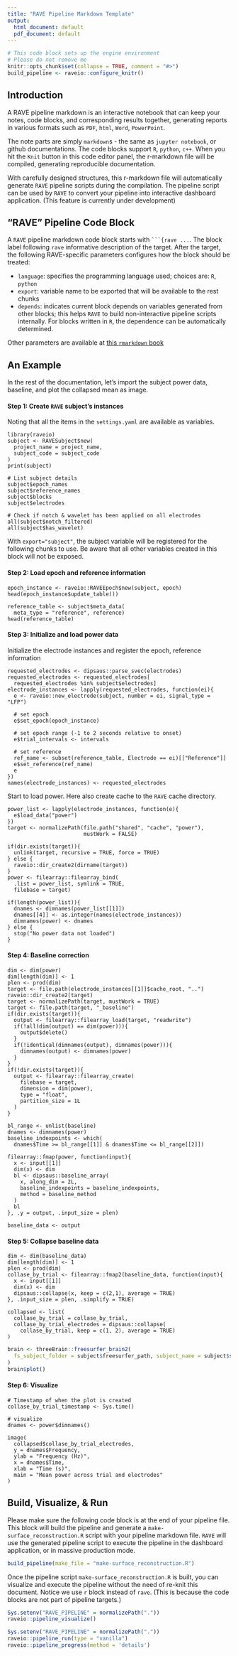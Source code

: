 ```yaml
---
title: "RAVE Pipeline Markdown Template"
output:
  html_document: default
  pdf_document: default
---
```


```r
# This code block sets up the engine environment
# Please do not remove me
knitr::opts_chunk$set(collapse = TRUE, comment = "#>")
build_pipeline <- raveio::configure_knitr()
```

## Introduction

A RAVE pipeline markdown is an interactive notebook that can keep your notes, code blocks, and corresponding results together, generating reports in various formats such as `PDF`, `html`, `Word`, `PowerPoint`. 

The note parts are simply `markdown`s - the same as `jupyter notebook`, or github documentations. The code blocks support `R`, `python`, `c++`. When you hit the `Knit` button in this code editor panel, the r-markdown file will be compiled, generating reproducible documentation.

With carefully designed structures, this r-markdown file will automatically generate `RAVE` pipeline scripts during the compilation. The pipeline script can be used by `RAVE` to convert your pipeline into interactive dashboard application. (This feature is currently under development)

## "RAVE" Pipeline Code Block

A `RAVE` pipeline markdown code block starts with ` ```{rave ... `. The block label following `rave` informative description of the target. After the target, the following RAVE-specific parameters configures how the block should be treated:

* `language`: specifies the programming language used; choices are: `R`, `python`
* `export`: variable name to be exported that will be available to the rest chunks
* `depends`: indicates current block depends on variables generated from other blocks; this helps `RAVE` to build non-interactive pipeline scripts internally. For blocks written in `R`, the dependence can be automatically determined.

Other parameters are available at [this `rmarkdown` book](https://bookdown.org/yihui/rmarkdown/)

## An Example

In the rest of the documentation, let's import the subject power data, baseline, and plot the collapsed mean as image.

#### Step 1: Create `RAVE` subject's instances

Noting that all the items in the `settings.yaml` are available as variables.

```rave
library(raveio)
subject <- RAVESubject$new(
  project_name = project_name, 
  subject_code = subject_code
)
print(subject)

# List subject details
subject$epoch_names
subject$reference_names
subject$blocks
subject$electrodes

# Check if notch & wavelet has been applied on all electrodes
all(subject$notch_filtered)
all(subject$has_wavelet)
```

With `export="subject"`, the subject variable will be registered for the following chunks to use. Be aware that all other variables created in this block will not be exposed.

#### Step 2: Load epoch and reference information

```rave
epoch_instance <- raveio::RAVEEpoch$new(subject, epoch)
head(epoch_instance$update_table())
```

```rave
reference_table <- subject$meta_data(
  meta_type = "reference", reference)
head(reference_table)
```

#### Step 3: Initialize and load power data

Initialize the electrode instances and register the epoch, reference information

```rave
requested_electrodes <- dipsaus::parse_svec(electrodes)
requested_electrodes <- requested_electrodes[
  requested_electrodes %in% subject$electrodes]
electrode_instances <- lapply(requested_electrodes, function(ei){
  e <- raveio::new_electrode(subject, number = ei, signal_type = "LFP")
  
  # set epoch
  e$set_epoch(epoch_instance)

  # set epoch range (-1 to 2 seconds relative to onset)
  e$trial_intervals <- intervals

  # set reference
  ref_name <- subset(reference_table, Electrode == ei)[["Reference"]]
  e$set_reference(ref_name)
  e
})
names(electrode_instances) <- requested_electrodes
```


Start to load power. Here also create cache to the `RAVE` cache directory.

```rave
power_list <- lapply(electrode_instances, function(e){
  e$load_data("power")
})
target <- normalizePath(file.path("shared", "cache", "power"),
                        mustWork = FALSE)
  
if(dir.exists(target)){
  unlink(target, recursive = TRUE, force = TRUE)
} else {
  raveio::dir_create2(dirname(target))
}
power <- filearray::filearray_bind(
  .list = power_list, symlink = TRUE, 
  filebase = target)

if(length(power_list)){
  dnames <- dimnames(power_list[[1]])
  dnames[[4]] <- as.integer(names(electrode_instances))
  dimnames(power) <- dnames
} else {
  stop("No power data not loaded")
}
```

#### Step 4: Baseline correction

```rave
dim <- dim(power)
dim[length(dim)] <- 1
plen <- prod(dim)
target <- file.path(electrode_instances[[1]]$cache_root, "..")
raveio::dir_create2(target)
target <- normalizePath(target, mustWork = TRUE)
target <- file.path(target, "_baseline")
if(dir.exists(target)){
  output <- filearray::filearray_load(target, "readwrite")
  if(!all(dim(output) == dim(power))){
    output$delete()
  }
  if(!identical(dimnames(output), dimnames(power))){
    dimnames(output) <- dimnames(power)
  }
}
if(!dir.exists(target)){
  output <- filearray::filearray_create(
    filebase = target,
    dimension = dim(power),
    type = "float",
    partition_size = 1L
  )
}

bl_range <- unlist(baseline)
dnames <- dimnames(power)
baseline_indexpoints <- which(
  dnames$Time >= bl_range[[1]] & dnames$Time <= bl_range[[2]])

filearray::fmap(power, function(input){
  x <- input[[1]]
  dim(x) <- dim
  bl <- dipsaus::baseline_array(
    x, along_dim = 2L,
    baseline_indexpoints = baseline_indexpoints,
    method = baseline_method
  )
  bl
}, .y = output, .input_size = plen)

baseline_data <- output
```


#### Step 5: Collapse baseline data

```rave

dim <- dim(baseline_data)
dim[length(dim)] <- 1
plen <- prod(dim)
collase_by_trial <- filearray::fmap2(baseline_data, function(input){
  x <- input[[1]]
  dim(x) <- dim
  dipsaus::collapse(x, keep = c(2,1), average = TRUE)
}, .input_size = plen, .simplify = TRUE)

collapsed <- list(
  collase_by_trial = collase_by_trial,
  collase_by_trial_electrodes = dipsaus::collapse(
    collase_by_trial, keep = c(1, 2), average = TRUE)
)
```

```r
brain <- threeBrain::freesurfer_brain2(
  fs_subject_folder = subject$freesurfer_path, subject_name = subject$subject_code
)
brain$plot()
```

#### Step 6: Visualize

```rave

# Timestamp of when the plot is created
collase_by_trial_timestamp <- Sys.time()

# visualize
dnames <- power$dimnames()

image(
  collapsed$collase_by_trial_electrodes,
  y = dnames$Frequency,
  ylab = "Frequency (Hz)",
  x = dnames$Time, 
  xlab = "Time (s)",
  main = "Mean power across trial and electrodes"
)

```

## Build, Visualize, & Run

Please make sure the following code block is at the end of your pipeline file. This block will build the pipeline and generate a `make-surface_reconstruction.R` script with your pipeline markdown file. `RAVE` will use the generated pipeline script to execute the pipeline in the dashboard application, or in massive production mode.

```r
build_pipeline(make_file = "make-surface_reconstruction.R")
```


Once the pipeline script `make-surface_reconstruction.R` is built, you can visualize and execute the pipeline without the need of re-knit this document. Notice we use `r` block instead of `rave`. (This is because the code blocks are not part of pipeline targets.)

```r
Sys.setenv("RAVE_PIPELINE" = normalizePath("."))
raveio::pipeline_visualize()
```


```r
Sys.setenv("RAVE_PIPELINE" = normalizePath("."))
raveio::pipeline_run(type = "vanilla")
raveio::pipeline_progress(method = 'details')
```






